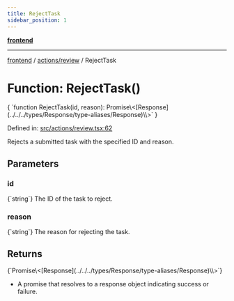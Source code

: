 ```yaml
---
title: RejectTask
sidebar_position: 1
---
```



[**frontend**](../../..)

***

[frontend](../../..) / [actions/review](..) / RejectTask

# Function: RejectTask()

<CodeBlock language="ts">
{ `function RejectTask(id, reason): Promise\<[Response](../../../types/Response/type-aliases/Response)\<void\>\>` }
</CodeBlock>

Defined in: [src/actions/review.tsx:62](https://github.com/svsticky/CommitteeClash/blob/e5fd1c9fb89fe447a4c38e43ebba51eb1e51230c/frontend/src/actions/review.tsx#L62)

Rejects a submitted task with the specified ID and reason.

## Parameters

### id
<CodeBlock language="ts">
{`string`}
</CodeBlock>
The ID of the task to reject.

### reason
<CodeBlock language="ts">
{`string`}
</CodeBlock>
The reason for rejecting the task.

## Returns
<CodeBlock language="ts">
{`Promise\<[Response](../../../types/Response/type-aliases/Response)\<void\>\>`}
</CodeBlock>

- A promise that resolves to a response object indicating success or failure.
